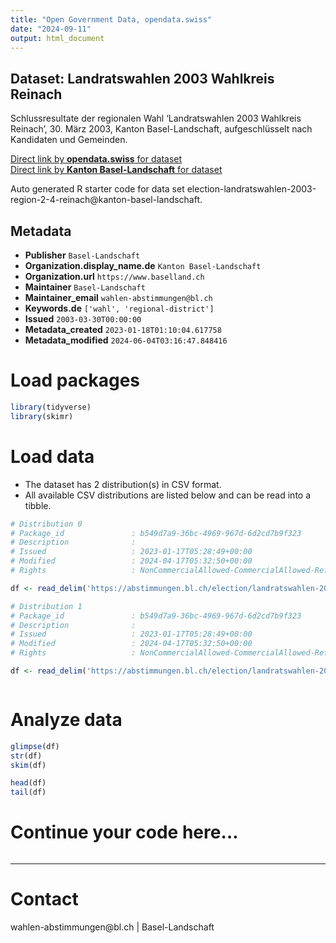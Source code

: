 ```yaml
---
title: "Open Government Data, opendata.swiss"
date: "2024-09-11"
output: html_document
---
```


## Dataset: Landratswahlen 2003 Wahlkreis Reinach

Schlussresultate der regionalen Wahl 'Landratswahlen 2003 Wahlkreis Reinach', 30. März 2003, Kanton Basel-Landschaft, aufgeschlüsselt nach Kandidaten und Gemeinden.

[Direct link by **opendata.swiss** for dataset](https://opendata.swiss/de/dataset/landratswahlen-2003-wahlkreis-reinach)<br>
[Direct link by **Kanton Basel-Landschaft** for dataset](https://abstimmungen.bl.ch/election/landratswahlen-2003-region-2-4-reinach/data)

Auto generated R starter code for data set election-landratswahlen-2003-region-2-4-reinach@kanton-basel-landschaft.

## Metadata

- **Publisher** `Basel-Landschaft`
- **Organization.display_name.de** `Kanton Basel-Landschaft`
- **Organization.url** `https://www.baselland.ch`
- **Maintainer** `Basel-Landschaft`
- **Maintainer_email** `wahlen-abstimmungen@bl.ch`
- **Keywords.de** `['wahl', 'regional-district']`
- **Issued** `2003-03-30T00:00:00`
- **Metadata_created** `2023-01-18T01:10:04.617758`
- **Metadata_modified** `2024-06-04T03:16:47.848416`


# Load packages

```r

library(tidyverse)
library(skimr)

```

# Load data

-   The dataset has 2 distribution(s) in CSV format.
-   All available CSV distributions are listed below and can be read into a tibble.

```r

# Distribution 0
# Package_id               : b549d7a9-36bc-4969-967d-6d2cd7b9f323
# Description              : 
# Issued                   : 2023-01-17T05:28:49+00:00
# Modified                 : 2024-04-17T05:32:50+00:00
# Rights                   : NonCommercialAllowed-CommercialAllowed-ReferenceRequired

df <- read_delim('https://abstimmungen.bl.ch/election/landratswahlen-2003-region-2-4-reinach/data-csv')

# Distribution 1
# Package_id               : b549d7a9-36bc-4969-967d-6d2cd7b9f323
# Description              : 
# Issued                   : 2023-01-17T05:28:49+00:00
# Modified                 : 2024-04-17T05:32:50+00:00
# Rights                   : NonCommercialAllowed-CommercialAllowed-ReferenceRequired

df <- read_delim('https://abstimmungen.bl.ch/election/landratswahlen-2003-region-2-4-reinach/data-parties-csv')



```

# Analyze data

```r

glimpse(df)
str(df)
skim(df)

head(df)
tail(df)

```

# Continue your code here...

```r

```

------------------------------------------------------------------------

# Contact

wahlen-abstimmungen@bl.ch | Basel-Landschaft
